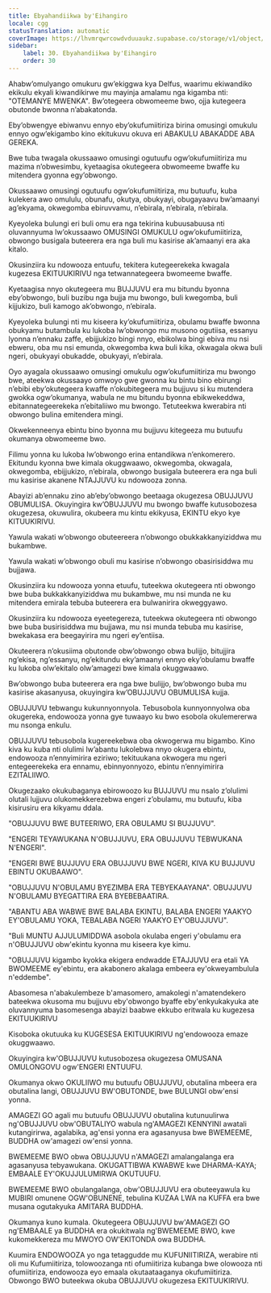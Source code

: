 ```yaml
---
title: Ebyahandiikwa by'Eihangiro
locale: cgg
statusTranslation: automatic
coverImage: https://lhvmrqwrcowdvduuaukz.supabase.co/storage/v1/object/public/strapi-uploads/small_cover-educacion-fundamental.webp-2d51a7828a2b1309555be27f7e2a61a0.webp
sidebar:
    label: 30. Ebyahandiikwa by'Eihangiro
    order: 30
---
```

Ahabw’omulyango omukuru gw’ekiggwa kya Delfus, waarimu ekiwandiko ekikulu ekyali kiwandikirwe mu mayinja amalamu nga kigamba nti: "OTEMANYE MWENKA". Bw’otegeera obwomeeme bwo, ojja kutegeera obutonde bwonna n’abakatonda.

Eby’obwengye ebiwanvu ennyo eby’okufumiitiriza birina omusingi omukulu ennyo ogw’ekigambo kino ekitukuvu okuva eri ABAKULU ABAKADDE ABA GEREKA.

Bwe tuba twagala okussaawo omusingi ogutuufu ogw’okufumiitiriza mu mazima n’obwesimbu, kyetaagisa okutegeera obwomeeme bwaffe ku mitendera gyonna egy’obwongo.

Okussaawo omusingi ogutuufu ogw’okufumiitiriza, mu butuufu, kuba kulekera awo omululu, obunafu, okutya, obukyayi, obugayaavu bw’amaanyi ag’ekyama, okwegomba ebiruvvamu, n’ebirala, n’ebirala, n’ebirala.

Kyeyoleka bulungi eri buli omu era nga tekirina kubuusabuusa nti oluvannyuma lw’okussaawo OMUSINGI OMUKULU ogw’okufumiitiriza, obwongo busigala buteerera era nga buli mu kasirise ak’amaanyi era aka kitalo.

Okusinziira ku ndowooza entuufu, tekitera kutegeerekeka kwagala kugezesa EKITUUKIRIVU nga tetwannategeera bwomeeme bwaffe.

Kyetaagisa nnyo okutegeera mu BUJJUVU era mu bitundu byonna eby’obwongo, buli buzibu nga bujja mu bwongo, buli kwegomba, buli kijjukizo, buli kamogo ak’obwongo, n’ebirala.

Kyeyoleka bulungi nti mu kiseera ky’okufumiitiriza, obulamu bwaffe bwonna obukyamu butambula ku lukoba lw’obwongo mu musono ogutiisa, essanyu lyonna n’ennaku zaffe, ebijjukizo bingi nnyo, ebikolwa bingi ebiva mu nsi ebweru, oba mu nsi emunda, okwegomba kwa buli kika, okwagala okwa buli ngeri, obukyayi obukadde, obukyayi, n’ebirala.

Oyo ayagala okussaawo omusingi omukulu ogw’okufumiitiriza mu bwongo bwe, ateekwa okussaayo omwoyo gwe gwonna ku bintu bino ebirungi n’ebibi eby’okutegeera kwaffe n’okubitegeera mu bujjuvu si ku mutendera gwokka ogw’okumanya, wabula ne mu bitundu byonna ebikwekeddwa, ebitannategeerekeka n’ebitaliiwo mu bwongo. Tetuteekwa kwerabira nti obwongo bulina emitendera mingi.

Okwekenneenya ebintu bino byonna mu bujjuvu kitegeeza mu butuufu okumanya obwomeeme bwo.

Filimu yonna ku lukoba lw’obwongo erina entandikwa n’enkomerero. Ekitundu kyonna bwe kimala okuggwaawo, okwegomba, okwagala, okwegomba, ebijjukizo, n’ebirala, obwongo busigala buteerera era nga buli mu kasirise akanene NTAJJUVU ku ndowooza zonna.

Abayizi ab’ennaku zino ab’eby’obwongo beetaaga okugezesa OBUJJUVU OBUMULISA. Okuyingira kw’OBUJJUVU mu bwongo bwaffe kutusobozesa okugezesa, okuwulira, okubeera mu kintu ekikyusa, EKINTU ekyo kye KITUUKIRIVU.

Yawula wakati w’obwongo obuteereera n’obwongo obukkakkanyiziddwa mu bukambwe.

Yawula wakati w’obwongo obuli mu kasirise n’obwongo obasirisiddwa mu bujjawa.

Okusinziira ku ndowooza yonna etuufu, tuteekwa okutegeera nti obwongo bwe buba bukkakkanyiziddwa mu bukambwe, mu nsi munda ne ku mitendera emirala tebuba buteerera era bulwanirira okweggyawo.

Okusinziira ku ndowooza eyeetegereza, tuteekwa okutegeera nti obwongo bwe buba busirisiddwa mu bujjawa, mu nsi munda tebuba mu kasirise, bwekakasa era beegayirira mu ngeri ey’entiisa.

Okuteerera n’okusiima obutonde obw’obwongo obwa bulijjo, bitujjira ng’ekisa, ng’essanyu, ng’ekitundu eky’amaanyi ennyo eky’obulamu bwaffe ku lukoba olw’ekitalo olw’amagezi bwe kimala okuggwaawo.

Bw’obwongo buba buteerera era nga bwe bulijjo, bw’obwongo buba mu kasirise akasanyusa, okuyingira kw’OBUJJUVU OBUMULISA kujja.

OBUJJUVU tebwangu kukunnyonnyola. Tebusobola kunnyonnyolwa oba okugereka, endowooza yonna gye tuwaayo ku bwo esobola okulemererwa mu nsonga enkulu.

OBUJJUVU tebusobola kugereekebwa oba okwogerwa mu bigambo. Kino kiva ku kuba nti olulimi lw’abantu lukolebwa nnyo okugera ebintu, endowooza n’ennyimirira eziriwo; tekituukana okwogera mu ngeri entegeerekeka era ennamu, ebinnyonnyozo, ebintu n’ennyimirira EZITALIIWO.

Okugezaako okukubaganya ebirowoozo ku BUJJUVU mu nsalo z’olulimi olutali lujjuvu olukomekkerezebwa engeri z’obulamu, mu butuufu, kiba kisirusiru era kikyamu ddala.

"OBUJJUVU BWE BUTEERIWO, ERA OBULAMU SI BUJJUVU".

"ENGERI TEYAWUKANA N'OBUJJUVU, ERA OBUJJUVU TEBWUKANA N'ENGERI".

"ENGERI BWE BUJJUVU ERA OBUJJUVU BWE NGERI, KIVA KU BUJJUVU EBINTU OKUBAAWO".

"OBUJJUVU N'OBULAMU BYEZIMBA ERA TEBYEKAAYANA". OBUJJUVU N'OBULAMU BYEGATTIRA ERA BYEBEBAATIRA.

"ABANTU ABA WABWE BWE BALABA EKINTU, BALABA ENGERI YAAKYO EY'OBULAMU YOKA, TEBALABA NGERI YAAKYO EY'OBUJJUVU".

"Buli MUNTU AJJULUMIDDWA asobola okulaba engeri y'obulamu era n'OBUJJUVU obw'ekintu kyonna mu kiseera kye kimu.

"OBUJJUVU kigambo kyokka ekigera endwadde ETAJJUVU era etali YA BWOMEEME ey'ebintu, era akabonero akalaga embeera ey'okweyambulula n'eddembe".

Abasomesa n'abakulembeze b'amasomero, amakolegi n'amatendekero bateekwa okusoma mu bujjuvu eby'obwongo byaffe eby'enkyukakyuka ate oluvannyuma basomesenga abayizi baabwe ekkubo eritwala ku kugezesa EKITUUKIRIVU

Kisoboka okutuuka ku KUGESESA EKITUUKIRIVU ng'endowooza emaze okuggwaawo.

Okuyingira kw'OBUJJUVU kutusobozesa okugezesa OMUSANA OMULONGOVU ogw'ENGERI ENTUUFU.

Okumanya okwo OKULIIWO mu butuufu OBUJJUVU, obutalina mbeera era obutalina langi, OBUJJUVU BW'OBUTONDE, bwe BULUNGI obw'ensi yonna.

AMAGEZI GO agali mu butuufu OBUJJUVU obutalina kutunuulirwa ng'OBUJJUVU obw'OBUTALIYO wabula ng'AMAGEZI KENNYINI awatali kutangirirwa, agalabika, ag'ensi yonna era agasanyusa bwe BWEMEEME, BUDDHA ow'amagezi ow'ensi yonna.

BWEMEEME BWO obwa OBUJJUVU n'AMAGEZI amalangalanga era agasanyusa tebyawukana. OKUGATTIBWA KWABWE kwe DHARMA-KAYA; EMBAALE EY'OKUJJULUMIRWA OKUTUUFU.

BWEMEEME BWO obulangalanga, obw'OBUJJUVU era obuteeyawula ku MUBIRI omunene OGW'OBUNENE, tebulina KUZAA LWA na KUFFA era bwe musana ogutakyuka AMITARA BUDDHA.

Okumanya kuno kumala. Okutegeera OBUJJUVU bw'AMAGEZI GO ng'EMBAALE ya BUDDHA era okukitwala ng'BWEMEEME BWO, kwe kukomekkereza mu MWOYO OW'EKITONDA owa BUDDHA.

Kuumira ENDOWOOZA yo nga tetaggudde mu KUFUNIITIRIZA, werabire nti oli mu Kufumiitiriza, tolowoozanga nti ofumiitiriza kubanga bwe olowooza nti ofumiitiriza, endowooza eyo emaala okutaataaganya okufumiitiriza. Obwongo BWO buteekwa okuba OBUJJUVU okugezesa EKITUUKIRIVU.

